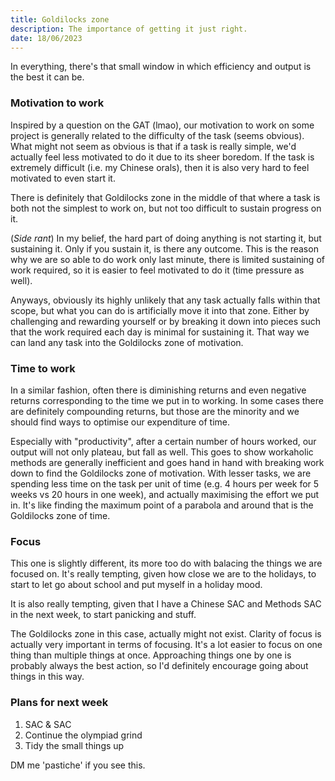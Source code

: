 ```yaml
---
title: Goldilocks zone
description: The importance of getting it just right.
date: 18/06/2023
---
```


In everything, there's that small window in which efficiency and output is the best it can be.

### Motivation to work

Inspired by a question on the GAT (lmao), our motivation to work on some project is generally related to the difficulty of the task (seems obvious). What might not seem as obvious is that if a task is really simple, we'd actually feel less motivated to do it due to its sheer boredom. If the task is extremely difficult (i.e. my Chinese orals), then it is also very hard to feel motivated to even start it.

There is definitely that Goldilocks zone in the middle of that where a task is both not the simplest to work on, but not too difficult to sustain progress on it.

(*Side rant*) In my belief, the hard part of doing anything is not starting it, but sustaining it. Only if you sustain it, is there any outcome. This is the reason why we are so able to do work only last minute, there is limited sustaining of work required, so it is easier to feel motivated to do it (time pressure as well).

Anyways, obviously its highly unlikely that any task actually falls within that scope, but what you can do is artificially move it into that zone. Either by challenging and rewarding yourself or by breaking it down into pieces such that the work required each day is minimal for sustaining it. That way we can land any task into the Goldilocks zone of motivation.

### Time to work

In a similar fashion, often there is diminishing returns and even negative returns corresponding to the time we put in to working. In some cases there are definitely compounding returns, but those are the minority and we should find ways to optimise our expenditure of time.

Especially with "productivity", after a certain number of hours worked, our output will not only plateau, but fall as well. This goes to show workaholic methods are generally inefficient and goes hand in hand with breaking work down to find the Goldilocks zone of motivation. With lesser tasks, we are spending less time on the task per unit of time (e.g. 4 hours per week for 5 weeks vs 20 hours in one week), and actually maximising the effort we put in. It's like finding the maximum point of a parabola and around that is the Goldilocks zone of time.

### Focus

This one is slightly different, its more too do with balacing the things we are focused on. It's really tempting, given how close we are to the holidays, to start to let go about school and put myself in a holiday mood.

It is also really tempting, given that I have a Chinese SAC and Methods SAC in the next week, to start panicking and stuff.

The Goldilocks zone in this case, actually might not exist. Clarity of focus is actually very important in terms of focusing. It's a lot easier to focus on one thing than multiple things at once. Approaching things one by one is probably always the best action, so I'd definitely encourage going about things in this way.

### Plans for next week

1. SAC & SAC
2. Continue the olympiad grind
3. Tidy the small things up

DM me 'pastiche' if you see this.